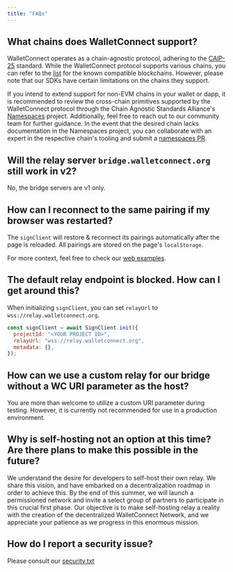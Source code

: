 ```yaml
---
title: "FAQs"
---
```


## What chains does WalletConnect support?

WalletConnect operates as a chain-agnostic protocol, adhering to the [CAIP-25](https://github.com/ChainAgnostic/CAIPs/blob/master/CAIPs/caip-25.md) standard. While the WalletConnect protocol supports various chains, you can refer to the [list](../cloud/chains/chain-list) for the known compatible blockchains. However, please note that our SDKs have certain limitations on the chains they support.

If you intend to extend support for non-EVM chains in your wallet or dapp, it is recommended to review the cross-chain primitives supported by the WalletConnect protocol through the Chain Agnostic Standards Alliance's [Namespaces](https://namespaces.chainagnostic.org/) project. Additionally, feel free to reach out to our community team for further guidance. In the event that the desired chain lacks documentation in the Namespaces project, you can collaborate with an expert in the respective chain's tooling and submit a [namespaces PR](https://github.com/ChainAgnostic/namespaces/?tab=readme-ov-file#namespaces).

## Will the relay server `bridge.walletconnect.org` still work in v2?

No, the bridge servers are v1 only.

## How can I reconnect to the same pairing if my browser was restarted?

The `signClient` will restore & reconnect its pairings automatically after the page is reloaded. All pairings are stored on the page's `localStorage`.

For more context, feel free to check our [web examples](https://github.com/WalletConnect/web-examples).

## The default relay endpoint is blocked. How can I get around this?

When initializing `signClient`, you can set `relayUrl` to `wss://relay.walletconnect.org`.

```js
const signClient = await SignClient.init({
  projectId: "<YOUR PROJECT ID>",
  relayUrl: "wss://relay.walletconnect.org",
  metadata: {},
});
```

## How can we use a custom relay for our bridge without a WC URI parameter as the host?

You are more than welcome to utilize a custom URI parameter during testing. However, it is currently not recommended for use in a production environment.

## Why is self-hosting not an option at this time? Are there plans to make this possible in the future?

We understand the desire for developers to self-host their own relay. We share this vision, and have embarked on a decentralization roadmap in order to achieve this. By the end of this summer, we will launch a permissioned network and invite a select group of partners to participate in this crucial first phase. Our objective is to make self-hosting relay a reality with the creation of the decentralized WalletConnect Network, and we appreciate your patience as we progress in this enormous mission.

## How do I report a security issue?

Please consult our [security.txt](https://reown.com/.well-known/security.txt)
